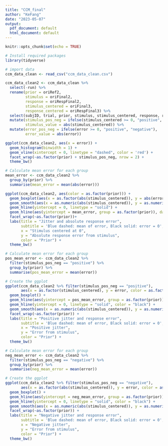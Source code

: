 ---
title: "CCM_final"
author: "KeFang"
date: "2023-05-07"
output:
  pdf_document: default
  html_document: default
---

```{r setup, include=FALSE}
knitr::opts_chunk$set(echo = TRUE)
```

```{r, warning = F, message = F}
# Install required packages
library(tidyverse)
```

```{r}
# import data
ccm_data_clean <- read_csv("ccm_data_clean.csv")

ccm_data_clean2 <- ccm_data_clean %>% 
  select(-run) %>%
  rename(prior = oriRef2,
         stimulus = oriFinal2,
         response = oriRespFinal2,
         stimulus_centered = oriFinal3,
         response_centered = oriRespFinal3) %>%
  select(subjID, trial, prior, stimulus, stimulus_centered, response, response_centered, error) %>%
  mutate(stimulus_pos_neg = ifelse(stimulus_centered >= 0, "positive", "negative"),
         stimulus_value = abs(stimulus_centered)) %>%
  mutate(error_pos_neg = ifelse(error >= 0, "positive", "negative"),
         error_value = abs(error))
```

```{r}
ggplot(ccm_data_clean2, aes(x = error)) +
  geom_histogram(binwidth = 1) +
  geom_vline(xintercept = 0, linetype = "dashed", color = 'red') +
  facet_wrap(~as.factor(prior) + stimulus_pos_neg, nrow = 2) +
  theme_bw()
```


```{r}
# Calculate mean error for each group
mean_error <- ccm_data_clean2 %>% 
  group_by(prior) %>%
  summarise(mean_error = mean(abs(error)))

ggplot(ccm_data_clean2, aes(color = as.factor(prior))) +
  geom_boxplot(aes(x = as.factor(abs(stimulus_centered)), y = abs(error))) +
  geom_smooth(aes(x = as.numeric(abs(stimulus_centered)), y = as.numeric(abs(error))), se= F) +
  geom_hline(yintercept = 0, linetype = "solid") +
  geom_hline(aes(yintercept = mean_error, group = as.factor(prior)), data = mean_error, linetype = "dashed", color= "blue") +
  facet_wrap(~as.factor(prior))+ 
  labs(title = "Jitter and absolute response error",
       subtitle = 'Blue dashed: mean of error, Black solid: error = 0',
       x = "Stimulus centered at 0",
       y = "Absolute response error from stimulus",
       color = "Prior") +
  theme_bw()
```

```{r}
# Calculate mean error for each group
pos_mean_error <- ccm_data_clean2 %>% 
  filter(stimulus_pos_neg == "positive") %>%
  group_by(prior) %>%
  summarise(pos_mean_error = mean(error))

# Create the ggplot
ggplot(ccm_data_clean2 %>% filter(stimulus_pos_neg == "positive"),
       aes(x = as.factor(stimulus_centered), y = error, color = as.factor(prior))) +
  geom_boxplot() +
  geom_hline(aes(yintercept = pos_mean_error, group = as.factor(prior)), data = pos_mean_error, linetype = "dashed", color= "blue") +
  geom_hline(yintercept = 0, linetype = "solid", color = "black") +
  geom_smooth(aes(x = as.numeric(abs(stimulus_centered)), y = as.numeric(error)), se = F) +
  facet_wrap(~as.factor(prior)) + 
  labs(title = "Positive jitter and response error",
       subtitle = 'Blue dashed: mean of error, Black solid: error = 0',
       x = "Positive jitter",
       y = "Error from stimulus",
       color = "Prior") +
  theme_bw()
```

```{r}
# Calculate mean error for each group
neg_mean_error <- ccm_data_clean2 %>% 
  filter(stimulus_pos_neg == "negative") %>%
  group_by(prior) %>%
  summarise(neg_mean_error = mean(error))

# Create the ggplot
ggplot(ccm_data_clean2 %>% filter(stimulus_pos_neg == "negative"),
       aes(x = as.factor(abs(stimulus_centered)), y = error, color = as.factor(prior))) +
  geom_boxplot() +
  geom_hline(aes(yintercept = neg_mean_error, group = as.factor(prior)), data = neg_mean_error, linetype = "dashed", color= "blue") +
  geom_hline(yintercept = 0, linetype = "solid", color = "black") +
  geom_smooth(aes(x = as.numeric(abs(stimulus_centered)), y = as.numeric(error)), se = F) +
  facet_wrap(~as.factor(prior)) + 
  labs(title = "Negative jitter and response error",
       subtitle = 'Blue dashed: mean of error, Black solid: error = 0',
       x = "Negative jitter",
       y = "Error from stimulus",
       color = "Prior") +
  theme_bw()
```

